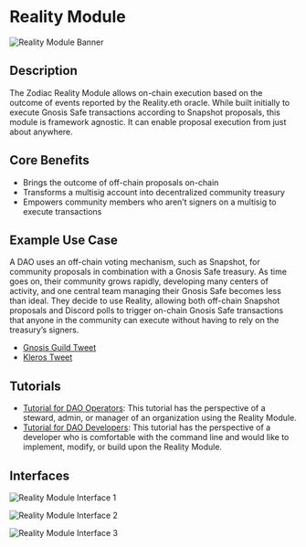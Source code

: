 # Reality Module

![Reality Module Banner](/Banner-reality.jpg)

## Description

The Zodiac Reality Module allows on-chain execution based on the outcome of events reported by the Reality.eth oracle. While built initially to execute Gnosis Safe transactions according to Snapshot proposals, this module is framework agnostic. It can enable proposal execution from just about anywhere.

## Core Benefits

- Brings the outcome of off-chain proposals on-chain
- Transforms a multisig account into decentralized community treasury
- Empowers community members who aren’t signers on a multisig to execute transactions

## Example Use Case

A DAO uses an off-chain voting mechanism, such as Snapshot, for community proposals in combination with a Gnosis Safe treasury. As time goes on, their community grows rapidly, developing many centers of activity, and one central team managing their Gnosis Safe becomes less than ideal. They decide to use Reality, allowing both off-chain Snapshot proposals and Discord polls to trigger on-chain Gnosis Safe transactions that anyone in the community can execute without having to rely on the treasury’s signers.

- [Gnosis Guild Tweet](https://twitter.com/GnosisGuild/status/1489642066003079172)
- [Kleros Tweet](https://twitter.com/Kleros_io/status/1519723364180447235)

## Tutorials

- [Tutorial for DAO Operators](/documentation/reality-module/reality-module-operator-tutorial): This tutorial has the perspective of a steward, admin, or manager of an organization using the Reality Module.
- [Tutorial for DAO Developers](https://github.com/gnosisguild/zodiac-module-reality): This tutorial has the perspective of a developer who is comfortable with the command line and would like to implement, modify, or build upon the Reality Module.

## Interfaces

![Reality Module Interface 1](/Reality01.jpg)

![Reality Module Interface 2](/Reality03.jpg)

![Reality Module Interface 3](/Reality04.jpg)
